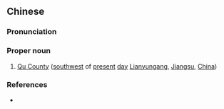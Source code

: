 {{also|朐县}}
==Chinese==
{{zh-forms|s=朐县}}

===Pronunciation===
{{zh-pron
|m=Qú Xiàn
|cat=pn
}}

===Proper noun===
{{zh-proper noun}}

# {{lb|zh|archaic}} [[w:Lianyungang|Qu County]] ([[southwest]] of [[present]] [[day]] [[w:Lianyungang|Lianyungang]], [[Jiangsu]], [[China]])

===References===
* {{cite-book
|last=Luo
|first=Guanzhong
|authorlink=w:Luo Guanzhong
|coauthors=
|year=
|title=Annotated [[s:Romance of the Three Kingdoms/Chapter 11|Romance of the Three Kingdoms/Chapter 11]], page 139, note 1
|language=Mandarin
|publisher=
|location=
|isbn=957911305X
}}